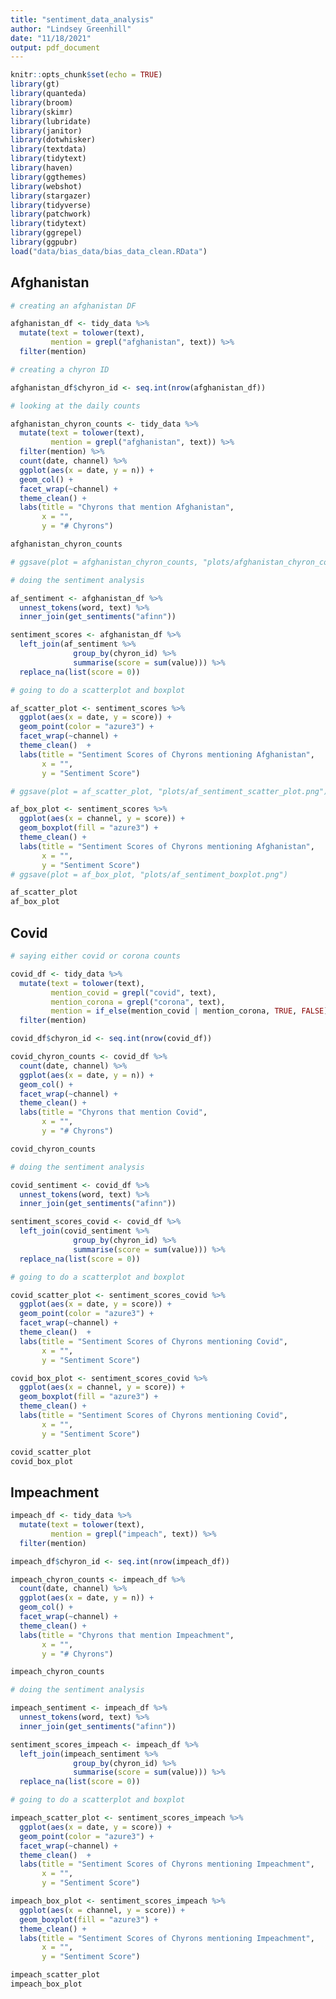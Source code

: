 ```yaml
---
title: "sentiment_data_analysis"
author: "Lindsey Greenhill"
date: "11/18/2021"
output: pdf_document
---
```


```r
knitr::opts_chunk$set(echo = TRUE)
library(gt)
library(quanteda)
library(broom)
library(skimr)
library(lubridate)
library(janitor)
library(dotwhisker)
library(textdata)
library(tidytext)
library(haven)
library(ggthemes)
library(webshot)
library(stargazer)
library(tidyverse)
library(patchwork)
library(tidytext)
library(ggrepel)
library(ggpubr)
load("data/bias_data/bias_data_clean.RData")
```

## Afghanistan

```r

# creating an afghanistan DF

afghanistan_df <- tidy_data %>%
  mutate(text = tolower(text),
         mention = grepl("afghanistan", text)) %>%
  filter(mention)

# creating a chyron ID

afghanistan_df$chyron_id <- seq.int(nrow(afghanistan_df))

# looking at the daily counts

afghanistan_chyron_counts <- tidy_data %>%
  mutate(text = tolower(text),
         mention = grepl("afghanistan", text)) %>%
  filter(mention) %>%
  count(date, channel) %>%
  ggplot(aes(x = date, y = n)) +
  geom_col() +
  facet_wrap(~channel) +
  theme_clean() +
  labs(title = "Chyrons that mention Afghanistan",
       x = "",
       y = "# Chyrons")

afghanistan_chyron_counts

# ggsave(plot = afghanistan_chyron_counts, "plots/afghanistan_chyron_counts.png")

# doing the sentiment analysis

af_sentiment <- afghanistan_df %>%
  unnest_tokens(word, text) %>%
  inner_join(get_sentiments("afinn"))

sentiment_scores <- afghanistan_df %>%
  left_join(af_sentiment %>%
              group_by(chyron_id) %>%
              summarise(score = sum(value))) %>%
  replace_na(list(score = 0))

# going to do a scatterplot and boxplot

af_scatter_plot <- sentiment_scores %>%
  ggplot(aes(x = date, y = score)) +
  geom_point(color = "azure3") +
  facet_wrap(~channel) +
  theme_clean()  +
  labs(title = "Sentiment Scores of Chyrons mentioning Afghanistan",
       x = "",
       y = "Sentiment Score")

# ggsave(plot = af_scatter_plot, "plots/af_sentiment_scatter_plot.png")

af_box_plot <- sentiment_scores %>%
  ggplot(aes(x = channel, y = score)) +
  geom_boxplot(fill = "azure3") +
  theme_clean() +
  labs(title = "Sentiment Scores of Chyrons mentioning Afghanistan",
       x = "",
       y = "Sentiment Score")
# ggsave(plot = af_box_plot, "plots/af_sentiment_boxplot.png")

af_scatter_plot
af_box_plot
```

## Covid

```r

# saying either covid or corona counts

covid_df <- tidy_data %>%
  mutate(text = tolower(text),
         mention_covid = grepl("covid", text),
         mention_corona = grepl("corona", text),
         mention = if_else(mention_covid | mention_corona, TRUE, FALSE)) %>%
  filter(mention)

covid_df$chyron_id <- seq.int(nrow(covid_df))

covid_chyron_counts <- covid_df %>%
  count(date, channel) %>%
  ggplot(aes(x = date, y = n)) +
  geom_col() +
  facet_wrap(~channel) +
  theme_clean() +
  labs(title = "Chyrons that mention Covid",
       x = "",
       y = "# Chyrons")

covid_chyron_counts

# doing the sentiment analysis

covid_sentiment <- covid_df %>%
  unnest_tokens(word, text) %>%
  inner_join(get_sentiments("afinn"))

sentiment_scores_covid <- covid_df %>%
  left_join(covid_sentiment %>%
              group_by(chyron_id) %>%
              summarise(score = sum(value))) %>%
  replace_na(list(score = 0))

# going to do a scatterplot and boxplot

covid_scatter_plot <- sentiment_scores_covid %>%
  ggplot(aes(x = date, y = score)) +
  geom_point(color = "azure3") +
  facet_wrap(~channel) +
  theme_clean()  +
  labs(title = "Sentiment Scores of Chyrons mentioning Covid",
       x = "",
       y = "Sentiment Score")

covid_box_plot <- sentiment_scores_covid %>%
  ggplot(aes(x = channel, y = score)) +
  geom_boxplot(fill = "azure3") +
  theme_clean() +
  labs(title = "Sentiment Scores of Chyrons mentioning Covid",
       x = "",
       y = "Sentiment Score")

covid_scatter_plot
covid_box_plot
```

## Impeachment

```r
impeach_df <- tidy_data %>%
  mutate(text = tolower(text),
         mention = grepl("impeach", text)) %>%
  filter(mention)

impeach_df$chyron_id <- seq.int(nrow(impeach_df))

impeach_chyron_counts <- impeach_df %>%
  count(date, channel) %>%
  ggplot(aes(x = date, y = n)) +
  geom_col() +
  facet_wrap(~channel) +
  theme_clean() +
  labs(title = "Chyrons that mention Impeachment",
       x = "",
       y = "# Chyrons")

impeach_chyron_counts

# doing the sentiment analysis

impeach_sentiment <- impeach_df %>%
  unnest_tokens(word, text) %>%
  inner_join(get_sentiments("afinn"))

sentiment_scores_impeach <- impeach_df %>%
  left_join(impeach_sentiment %>%
              group_by(chyron_id) %>%
              summarise(score = sum(value))) %>%
  replace_na(list(score = 0))

# going to do a scatterplot and boxplot

impeach_scatter_plot <- sentiment_scores_impeach %>%
  ggplot(aes(x = date, y = score)) +
  geom_point(color = "azure3") +
  facet_wrap(~channel) +
  theme_clean()  +
  labs(title = "Sentiment Scores of Chyrons mentioning Impeachment",
       x = "",
       y = "Sentiment Score")

impeach_box_plot <- sentiment_scores_impeach %>%
  ggplot(aes(x = channel, y = score)) +
  geom_boxplot(fill = "azure3") +
  theme_clean() +
  labs(title = "Sentiment Scores of Chyrons mentioning Impeachment",
       x = "",
       y = "Sentiment Score")

impeach_scatter_plot
impeach_box_plot


```



